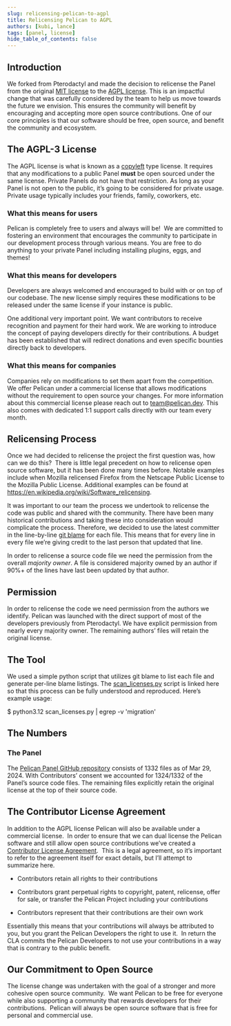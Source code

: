 ```yaml
---
slug: relicensing-pelican-to-agpl
title: Relicensing Pelican to AGPL
authors: [kubi, lance]
tags: [panel, license]
hide_table_of_contents: false
---
```


## Introduction

We forked from Pterodactyl and made the decision to relicense the Panel from the original [MIT license](https://en.wikipedia.org/wiki/MIT_License) to the [AGPL license](https://www.gnu.org/licenses/agpl-3.0.en.html). This is an impactful change that was carefully considered by the team to help us move towards the future we envision. This ensures the community will benefit by encouraging and accepting more open source contributions. One of our core principles is that our software should be free, open source, and benefit the community and ecosystem.


## The AGPL-3 License

The AGPL license is what is known as a [copyleft](https://en.wikipedia.org/wiki/Copyleft) type license. It requires that any modifications to a public Panel **must** be open sourced under the same license. Private Panels do not have that restriction. As long as your Panel is not open to the public, it’s going to be considered for private usage. Private usage typically includes your friends, family, coworkers, etc.


### What this means for users

Pelican is completely free to users and always will be!  We are committed to fostering an environment that encourages the community to participate in our development process through various means. You are free to do anything to your private Panel including installing plugins, eggs, and themes!


### What this means for developers

Developers are always welcomed and encouraged to build with or on top of our codebase. The new license simply requires these modifications to be released under the same license if your instance is public.

One additional very important point. We want contributors to receive recognition and payment for their hard work. We are working to introduce the concept of paying developers directly for their contributions. A budget has been established that will redirect donations and even specific bounties directly back to developers.


### What this means for companies

Companies rely on modifications to set them apart from the competition. We offer Pelican under a commercial license that allows modifications without the requirement to open source your changes. For more information about this commercial license please reach out to team@pelican.dev. This also comes with dedicated 1:1 support calls directly with our team every month.


## Relicensing Process

Once we had decided to relicense the project the first question was, how can we do this?  There is little legal precedent on how to relicense open source software, but it has been done many times before. Notable examples include when Mozilla relicensed Firefox from the Netscape Public License to the Mozilla Public License. Additional examples can be found at https://en.wikipedia.org/wiki/Software_relicensing.

It was important to our team the process we undertook to relicense the code was public and shared with the community. There have been many historical contributions and taking these into consideration would complicate the process. Therefore, we decided to use the latest committer in the line-by-line [git blame](https://git-scm.com/docs/git-blame) for each file. This means that for every line in every file we’re giving credit to the last person that updated that line.

In order to relicense a source code file we need the permission from the overall _majority owner_. A file is considered majority owned by an author if 90%+ of the lines have last been updated by that author.


## Permission

In order to relicense the code we need permission from the authors we identify. Pelican was launched with the direct support of most of the developers previously from Pterodactyl. We have explicit permission from nearly every majority owner. The remaining authors’ files will retain the original license.


## The Tool

We used a simple python script that utilizes git blame to list each file and generate per-line blame listings. The [scan\_licenses.py](https://gist.github.com/iamkubi/42445857323a58bcd56fe8bc2d6c5aa1) script is linked here so that this process can be fully understood and reproduced. Here’s example usage:

$ python3.12 scan\_licenses.py | egrep -v 'migration'


## The Numbers

### The Panel

The [Pelican Panel GitHub repository](https://github.com/pelican-dev/panel) consists of 1332 files as of Mar 29, 2024. With Contributors’ consent we accounted for 1324/1332 of the Panel’s source code files. The remaining files explicitly retain the original license at the top of their source code.


## The Contributor License Agreement

In addition to the AGPL license Pelican will also be available under a commercial license.  In order to ensure that we can dual license the Pelican software and still allow open source contributions we’ve created a [Contributor License Agreement](https://github.com/pelican-dev/panel/blob/3.x/contributor_license_agreement.md).  This is a legal agreement, so it’s important to refer to the agreement itself for exact details, but I’ll attempt to summarize here.

- Contributors retain all rights to their contributions

- Contributors grant perpetual rights to copyright, patent, relicense, offer for sale, or transfer the Pelican Project including your contributions

- Contributors represent that their contributions are their own work

Essentially this means that your contributions will always be attributed to you, but you grant the Pelican Developers the right to use it.  In return the CLA commits the Pelican Developers to not use your contributions in a way that is contrary to the public benefit.


## Our Commitment to Open Source

The license change was undertaken with the goal of a stronger and more cohesive open source community.  We want Pelican to be free for everyone while also supporting a community that rewards developers for their contributions.  Pelican will always be open source software that is free for personal and commercial use.
